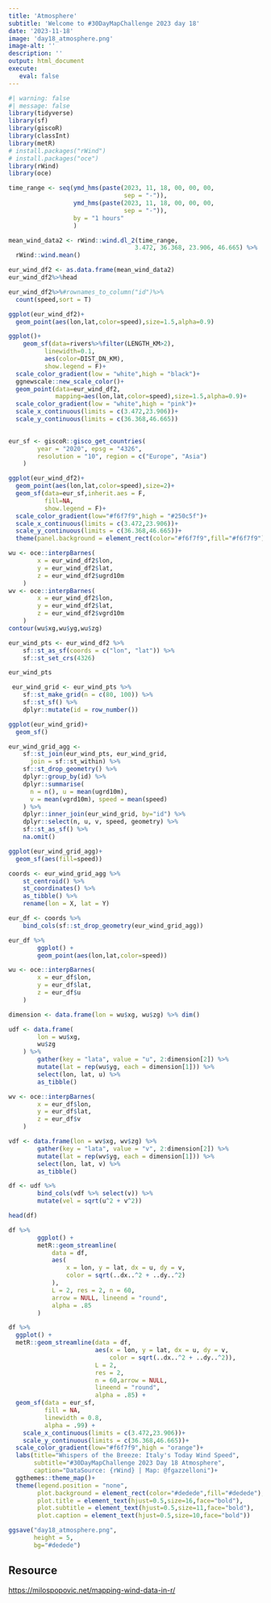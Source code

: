 ```yaml
---
title: 'Atmosphere'
subtitle: 'Welcome to #30DayMapChallenge 2023 day 18'
date: '2023-11-18'
image: 'day18_atmosphere.png'
image-alt: ''
description: ''
output: html_document
execute: 
   eval: false
---
```




```r
#| warning: false
#| message: false
library(tidyverse)
library(sf)
library(giscoR)
library(classInt)
library(metR)
# install.packages("rWind")
# install.packages("oce")
library(rWind)
library(oce)
```

```r
time_range <- seq(ymd_hms(paste(2023, 11, 18, 00, 00, 00, 
                                sep = "-")),
                  ymd_hms(paste(2023, 11, 18, 00, 00, 00, 
                                sep = "-")),
                  by = "1 hours"
                  )

mean_wind_data2 <- rWind::wind.dl_2(time_range, 
                                   3.472, 36.368, 23.906, 46.665) %>%
  rWind::wind.mean()

eur_wind_df2 <- as.data.frame(mean_wind_data2)
eur_wind_df2%>%head
```
```r
eur_wind_df2%>%#rownames_to_column("id")%>%
  count(speed,sort = T)
```


```r
ggplot(eur_wind_df2)+
  geom_point(aes(lon,lat,color=speed),size=1.5,alpha=0.9)
```


```r
ggplot()+
    geom_sf(data=rivers%>%filter(LENGTH_KM>2),
          linewidth=0.1,
          aes(color=DIST_DN_KM),
          show.legend = F)+
  scale_color_gradient(low = "white",high = "black")+
  ggnewscale::new_scale_color()+
  geom_point(data=eur_wind_df2,
             mapping=aes(lon,lat,color=speed),size=1.5,alpha=0.9)+
  scale_color_gradient(low = "white",high = "pink")+
  scale_x_continuous(limits = c(3.472,23.906))+
  scale_y_continuous(limits = c(36.368,46.665))
  
```



```r
eur_sf <- giscoR::gisco_get_countries(
        year = "2020", epsg = "4326",
        resolution = "10", region = c("Europe", "Asia")
    )
```

```r
ggplot(eur_wind_df2)+
  geom_point(aes(lon,lat,color=speed),size=2)+
  geom_sf(data=eur_sf,inherit.aes = F,
          fill=NA,
          show.legend = F)+
  scale_color_gradient(low="#f6f7f9",high = "#250c5f")+
  scale_x_continuous(limits = c(3.472,23.906))+
  scale_y_continuous(limits = c(36.368,46.665))+
  theme(panel.background = element_rect(color="#f6f7f9",fill="#f6f7f9"))
```




```r
wu <- oce::interpBarnes(
        x = eur_wind_df2$lon,
        y = eur_wind_df2$lat,
        z = eur_wind_df2$ugrd10m
    )
wv <- oce::interpBarnes(
        x = eur_wind_df2$lon,
        y = eur_wind_df2$lat,
        z = eur_wind_df2$vgrd10m
    )
contour(wu$xg,wu$yg,wu$zg)
```




```r
eur_wind_pts <- eur_wind_df2 %>%
    sf::st_as_sf(coords = c("lon", "lat")) %>%
    sf::st_set_crs(4326)

eur_wind_pts 
```



```r
 eur_wind_grid <- eur_wind_pts %>%
    sf::st_make_grid(n = c(80, 100)) %>%
    sf::st_sf() %>%
    dplyr::mutate(id = row_number())
```

```r
ggplot(eur_wind_grid)+
  geom_sf()
```


```r
eur_wind_grid_agg <- 
    sf::st_join(eur_wind_pts, eur_wind_grid, 
      join = sf::st_within) %>%
    sf::st_drop_geometry() %>%
    dplyr::group_by(id) %>%
    dplyr::summarise(
      n = n(), u = mean(ugrd10m), 
      v = mean(vgrd10m), speed = mean(speed)
    ) %>%
    dplyr::inner_join(eur_wind_grid, by="id") %>%
    dplyr::select(n, u, v, speed, geometry) %>%
    sf::st_as_sf() %>%
    na.omit()
```

```r
ggplot(eur_wind_grid_agg)+
  geom_sf(aes(fill=speed))
```



```r
coords <- eur_wind_grid_agg %>%
    st_centroid() %>%
    st_coordinates() %>%
    as_tibble() %>%
    rename(lon = X, lat = Y)
```



```r
eur_df <- coords %>%
    bind_cols(sf::st_drop_geometry(eur_wind_grid_agg))
```

```r
eur_df %>%
        ggplot() +
        geom_point(aes(lon,lat,color=speed))
```




```r
wu <- oce::interpBarnes(
        x = eur_df$lon,
        y = eur_df$lat,
        z = eur_df$u
    )
```


```r
dimension <- data.frame(lon = wu$xg, wu$zg) %>% dim()
```


```r
udf <- data.frame(
        lon = wu$xg,
        wu$zg
    ) %>%
        gather(key = "lata", value = "u", 2:dimension[2]) %>%
        mutate(lat = rep(wu$yg, each = dimension[1])) %>%
        select(lon, lat, u) %>%
        as_tibble()
```


```r
wv <- oce::interpBarnes(
        x = eur_df$lon,
        y = eur_df$lat,
        z = eur_df$v
    )
```

```r
vdf <- data.frame(lon = wv$xg, wv$zg) %>%
        gather(key = "lata", value = "v", 2:dimension[2]) %>%
        mutate(lat = rep(wv$yg, each = dimension[1])) %>%
        select(lon, lat, v) %>%
        as_tibble()
```

```r
df <- udf %>%
        bind_cols(vdf %>% select(v)) %>%
        mutate(vel = sqrt(u^2 + v^2))
```

```r
head(df)
```



```r

df %>%
        ggplot() +
        metR::geom_streamline(
            data = df,
            aes(
                x = lon, y = lat, dx = u, dy = v,
                color = sqrt(..dx..^2 + ..dy..^2)
            ),
            L = 2, res = 2, n = 60,
            arrow = NULL, lineend = "round",
            alpha = .85
        ) 
```


```r
df %>%
  ggplot() +
  metR::geom_streamline(data = df,
                        aes(x = lon, y = lat, dx = u, dy = v,
                            color = sqrt(..dx..^2 + ..dy..^2)),
                        L = 2, 
                        res = 2, 
                        n = 60,arrow = NULL, 
                        lineend = "round",
                        alpha = .85) +
  geom_sf(data = eur_sf,
          fill = NA,
          linewidth = 0.8,
          alpha = .99) +
    scale_x_continuous(limits = c(3.472,23.906))+
    scale_y_continuous(limits = c(36.368,46.665))+
  scale_color_gradient(low="#f6f7f9",high = "orange")+
  labs(title="Whispers of the Breeze: Italy's Today Wind Speed",
       subtitle="#30DayMapChallenge 2023 Day 18 Atmosphere",
       caption="DataSource: {rWind} | Map: @fgazzelloni")+
  ggthemes::theme_map()+
  theme(legend.position = "none",
        plot.background = element_rect(color="#dedede",fill="#dedede"),
        plot.title = element_text(hjust=0.5,size=16,face="bold"),
        plot.subtitle = element_text(hjust=0.5,size=11,face="bold"),
        plot.caption = element_text(hjust=0.5,size=10,face="bold"))
```
```r
ggsave("day18_atmosphere.png",
       height = 5,
       bg="#dedede")
```
## Resource

<https://milospopovic.net/mapping-wind-data-in-r/>